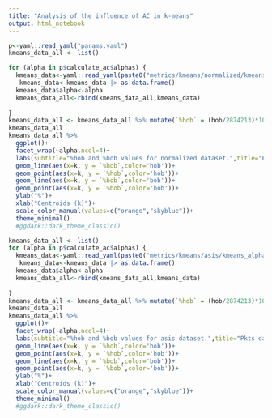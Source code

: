 ```yaml
---
title: "Analysis of the influence of AC in k-means"
output: html_notebook
---
```


```r
p<-yaml::read_yaml("params.yaml")
kmeans_data_all <- list()

for (alpha in p$calculate_ac$alphas) {
  kmeans_data<-yaml::read_yaml(paste0("metrics/kmeans/normalized/kmeans_alpha=",alpha,".yaml"))
   kmeans_data<-kmeans_data |> as.data.frame()
  kmeans_data$alpha<-alpha
  kmeans_data_all<-rbind(kmeans_data_all,kmeans_data)
  
}
kmeans_data_all <- kmeans_data_all %>% mutate(`%hob` = (hob/2874213)*100,`%bob`=(bob/24)*100) 
kmeans_data_all
kmeans_data_all %>% 
  ggplot()+
  facet_wrap(~alpha,ncol=4)+
  labs(subtitle="%hob and %bob values for normalized dataset.",title="Pkts dataset: Alpha Centrality using different values for alpha")+
  geom_line(aes(x=k, y = `%hob`,color='hob'))+
  geom_point(aes(x=k, y = `%hob`,color='hob'))+
  geom_line(aes(x=k, y = `%bob`,color='bob'))+
  geom_point(aes(x=k, y = `%bob`,color='bob'))+
  ylab("%")+
  xlab("Centroids (k)")+
  scale_color_manual(values=c("orange","skyblue"))+
  theme_minimal()
  #ggdark::dark_theme_classic()
```
```r
kmeans_data_all <- list()
for (alpha in p$calculate_ac$alphas) {
  kmeans_data<-yaml::read_yaml(paste0("metrics/kmeans/asis/kmeans_alpha=",alpha,".yaml"))
   kmeans_data<-kmeans_data |> as.data.frame()
  kmeans_data$alpha<-alpha
  kmeans_data_all<-rbind(kmeans_data_all,kmeans_data)
  
}
kmeans_data_all <- kmeans_data_all %>% mutate(`%hob` = (hob/2874213)*100,`%bob`=(bob/24)*100) 
kmeans_data_all
kmeans_data_all %>% 
  ggplot()+
  facet_wrap(~alpha,ncol=4)+
  labs(subtitle="%hob and %bob values for asis dataset.",title="Pkts dataset: Alpha Centrality using different values for alpha")+
  geom_line(aes(x=k, y = `%hob`,color='hob'))+
  geom_point(aes(x=k, y = `%hob`,color='hob'))+
  geom_line(aes(x=k, y = `%bob`,color='bob'))+
  geom_point(aes(x=k, y = `%bob`,color='bob'))+
  ylab("%")+
  xlab("Centroids (k)")+
  scale_color_manual(values=c("orange","skyblue"))+
  theme_minimal()
  #ggdark::dark_theme_classic()
```